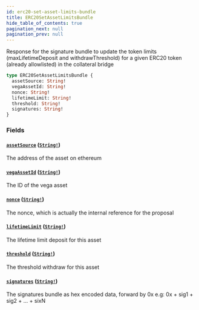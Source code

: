 ```yaml
---
id: erc20-set-asset-limits-bundle
title: ERC20SetAssetLimitsBundle
hide_table_of_contents: true
pagination_next: null
pagination_prev: null
---
```



Response for the signature bundle to update the token limits (maxLifetimeDeposit and withdrawThreshold) for a given ERC20 token (already allowlisted) in the collateral bridge

```graphql
type ERC20SetAssetLimitsBundle {
  assetSource: String!
  vegaAssetId: String!
  nonce: String!
  lifetimeLimit: String!
  threshold: String!
  signatures: String!
}
```


### Fields

#### [`assetSource`](#) ([`String!`](/docs/testnet/graphql/scalars/string))

The address of the asset on ethereum


#### [`vegaAssetId`](#) ([`String!`](/docs/testnet/graphql/scalars/string))

The ID of the vega asset


#### [`nonce`](#) ([`String!`](/docs/testnet/graphql/scalars/string))

The nonce, which is actually the internal reference for the proposal


#### [`lifetimeLimit`](#) ([`String!`](/docs/testnet/graphql/scalars/string))

The lifetime limit deposit for this asset


#### [`threshold`](#) ([`String!`](/docs/testnet/graphql/scalars/string))

The threshold withdraw for this asset


#### [`signatures`](#) ([`String!`](/docs/testnet/graphql/scalars/string))

The signatures bundle as hex encoded data, forward by 0x
e.g: 0x + sig1 + sig2 + ... + sixN




